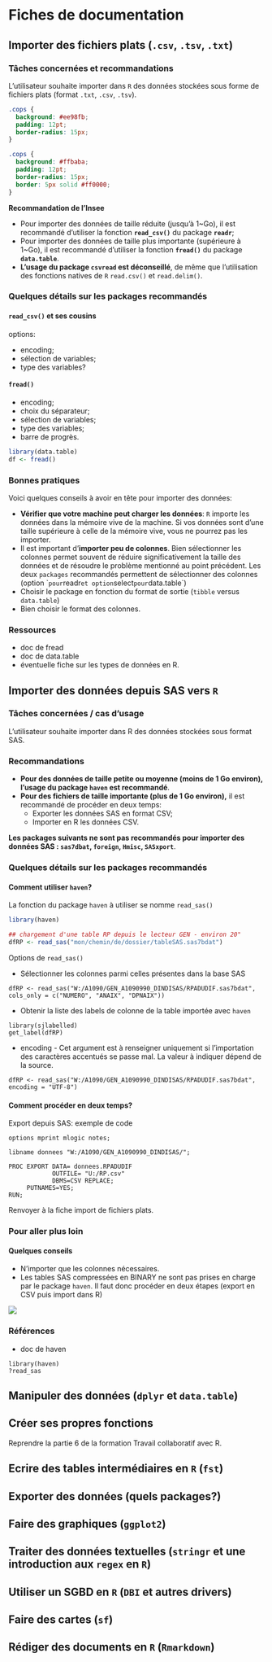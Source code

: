 # Fiches de documentation

## Importer des fichiers plats (`.csv`, `.tsv`, `.txt`)

### Tâches concernées et recommandations

L'utilisateur souhaite importer dans `R` des données stockées sous forme de fichiers plats (format `.txt`, `.csv`, `.tsv`).

```css
.cops {
  background: #ee98fb;
  padding: 12pt;
  border-radius: 15px;
}
```

```css
.cops {
  background: #ffbaba;
  padding: 12pt;
  border-radius: 15px;
  border: 5px solid #ff0000;
}
```

::: cops
**Recommandation de l'Insee**

* Pour importer des données de taille réduite (jusqu'à 1~Go), il est recommandé d'utiliser la fonction **`read_csv()`** du package **`readr`**;
* Pour importer des données de taille plus importante (supérieure à 1~Go), il est recommandé d'utiliser la fonction **`fread()`** du package **`data.table`**.
* **L'usage du package `csvread` est déconseillé**, de même que l'utilisation des fonctions natives de `R` `read.csv()` et `read.delim()`.
:::

### Quelques détails sur les packages recommandés

#### `read_csv()` et ses cousins

options:

* encoding;
* sélection de variables;
* type des variables?

#### `fread()`

* encoding;
* choix du séparateur;
* sélection de variables;
* type des variables;
* barre de progrès.


```r
library(data.table)
df <- fread()
```


### Bonnes pratiques

Voici quelques conseils à avoir en tête pour importer des données:

* **Vérifier que votre machine peut charger les données**: `R` importe les données dans la mémoire vive de la machine. Si vos données sont d'une taille supérieure à celle de la mémoire vive, vous ne pourrez pas les importer.
* Il est important d'**importer peu de colonnes**. Bien sélectionner les colonnes permet souvent de réduire significativement la taille des données et de résoudre le problème mentionné au point précédent. Les deux `packages` recommandés permettent de sélectionner des colonnes (option `` pour `readr` et option `select` pour `data.table`)
* Choisir le package en fonction du format de sortie (`tibble` versus `data.table`)
* Bien choisir le format des colonnes.

### Ressources

* doc de fread
* doc de data.table
* éventuelle fiche sur les types de données en R.








## Importer des données depuis SAS vers `R`

### Tâches concernées / cas d'usage

L'utilisateur souhaite importer dans R des données stockées sous format SAS.

### Recommandations

* **Pour des données de taille petite ou moyenne (moins de 1 Go environ), l'usage du package `haven` est recommandé**.
* **Pour des fichiers de taille importante (plus de 1 Go environ),** il est  recommandé de procéder en deux temps:
    * Exporter les données SAS en format CSV;
    * Importer en R les données CSV.



**Les packages suivants ne sont pas recommandés pour importer des données SAS : `sas7dbat`, `foreign`, `Hmisc`, `SASxport`**.

### Quelques détails sur les packages recommandés

#### Comment utiliser `haven`?
La fonction du package `haven` à utiliser se nomme `read_sas()`

```r
library(haven)

## chargement d'une table RP depuis le lecteur GEN - environ 20"
dfRP <- read_sas("mon/chemin/de/dossier/tableSAS.sas7bdat")
```

Options de `read_sas()`

* Sélectionner les colonnes parmi celles présentes dans la base SAS

```r=
dfRP <- read_sas("W:/A1090/GEN_A1090990_DINDISAS/RPADUDIF.sas7bdat", cols_only = c("NUMERO", "ANAIX", "DPNAIX"))
```

* Obtenir la liste des labels de colonne de la table importée avec `haven`

```r=
library(sjlabelled)
get_label(dfRP)

```

* encoding - Cet argument est à renseigner uniquement si l'importation des caractères accentués se passe mal. La valeur à indiquer dépend de la source.

```r=
dfRP <- read_sas("W:/A1090/GEN_A1090990_DINDISAS/RPADUDIF.sas7bdat", encoding = "UTF-8")
```

#### Comment procéder en deux temps?

Export depuis SAS: exemple de code

```sas=
options mprint mlogic notes;

libname donnees "W:/A1090/GEN_A1090990_DINDISAS/"; 

PROC EXPORT DATA= donnees.RPADUDIF
            OUTFILE= "U:/RP.csv" 
            DBMS=CSV REPLACE;
     PUTNAMES=YES;
RUN;
```

Renvoyer à la fiche import de fichiers plats.


### Pour aller plus loin

#### Quelques conseils

* N'importer que les colonnes nécessaires.
* Les tables SAS compressées en BINARY ne sont pas prises en charge par le package `haven`. Il faut donc procéder en deux étapes (export en CSV puis import dans R)

![](https://minio.stable.innovation.insee.eu/hackmd-uploads/uploads/upload_d8c9c189eb1a11c5527374cb7b771ab0.png)


### Références

* doc de haven

```r=
library(haven)
?read_sas
```
## Manipuler des données (`dplyr` et `data.table`)

## Créer ses propres fonctions

Reprendre la partie 6 de la formation Travail collaboratif avec R.

## Ecrire des tables intermédiaires en `R` (`fst`)

## Exporter des données (quels packages?)

## Faire des graphiques (`ggplot2`)

## Traiter des données textuelles (`stringr` et une introduction aux `regex` en `R`)

## Utiliser un SGBD en `R` (`DBI` et autres drivers)

## Faire des cartes (`sf`)

## Rédiger des documents en `R` (`Rmarkdown`)
